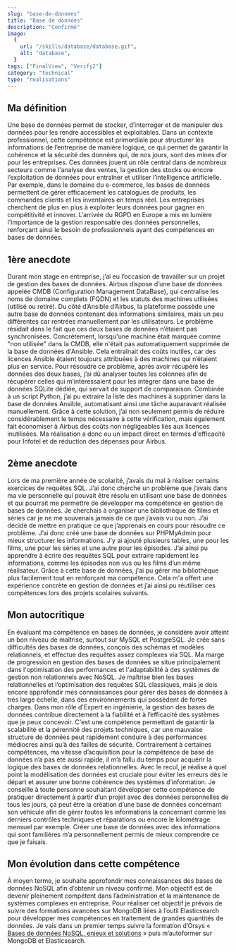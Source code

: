 ```yaml
---
slug: "base-de-donnees"
title: "Base de données"
description: "Confirmé"
image:
  {
    url: "/skills/database/database.gif",
    alt: "database",
  }
tags: ["FinalView", "Verify2"]
category: "technical"
type: "realisations"
---
```

## Ma définition
Une base de données permet de stocker, d’interroger et de manipuler des données pour les rendre accessibles et exploitables. 
Dans un contexte professionnel, cette compétence est primordiale pour structurer les informations de l’entreprise de manière logique, ce qui permet de garantir la cohérence et la sécurité des données qui, de nos jours, sont des mines d’or pour les entreprises. 
Ces données jouent un rôle central dans de nombreux secteurs comme l'analyse des ventes, la gestion des stocks ou encore l’exploitation de données pour entraîner et utiliser l’intelligence artificielle. Par exemple, dans le domaine du e-commerce, les bases de données permettent de gérer efficacement les catalogues de produits, les commandes clients et les inventaires en temps réel.
Les entreprises cherchent de plus en plus à exploiter leurs données pour gagner en compétitivité et innover. L’arrivée du RGPD en Europe a mis en lumière l'importance de la gestion responsable des données personnelles, renforçant ainsi le besoin de professionnels ayant des compétences en bases de données.
## 1ère anecdote
Durant mon stage en entreprise, j’ai eu l’occasion de travailler sur un projet de gestion des bases de données. Airbus dispose d’une base de données appelée CMDB (Configuration Management DataBase), qui centralise les noms de domaine complets (FQDN) et les statuts des machines utilisées (utilisé ou retiré). Du côté d’Ansible d’Airbus, la plateforme possède une autre base de données contenant des informations similaires, mais un peu différentes car rentrées manuellement par les utilisateurs.
Le problème résidait dans le fait que ces deux bases de données n’étaient pas synchronisées. Concrètement, lorsqu'une machine était marquée comme "non utilisée" dans la CMDB, elle n'était pas automatiquement supprimée de la base de données d'Ansible. Cela entraînait des coûts inutiles, car des licences Ansible étaient toujours attribuées à des machines qui n’étaient plus en service.
Pour résoudre ce problème, après avoir récupéré les données des deux bases, j’ai dû analyser toutes les colonnes afin de récupérer celles qui m’intéressaient pour les intégrer dans une base de données SQLite dédiée, qui servait de support de comparaison. Combinée à un script Python, j’ai pu extraire la liste des machines à supprimer dans la base de données Ansible, automatisant ainsi une tâche auparavant réalisée manuellement. Grâce à cette solution, j’ai non seulement permis de réduire considérablement le temps nécessaire à cette vérification, mais également fait économiser à Airbus des coûts non négligeables liés aux licences inutilisées. Ma réalisation a donc eu un impact direct en termes d'efficacité pour Infotel et de réduction des dépenses pour Airbus.
## 2ème anecdote
Lors de ma première année de scolarité, j’avais du mal à réaliser certains exercices de requêtes SQL. J’ai donc cherché un problème que j’avais dans ma vie personnelle qui pouvait être résolu en utilisant une base de données et qui pourrait me permettre de développer ma compétence en gestion de bases de données. Je cherchais à organiser une bibliothèque de films et séries car je ne me souvenais jamais de ce que j’avais vu ou non. J’ai décidé de mettre en pratique ce que j’apprenais en cours pour résoudre ce problème.
J’ai donc créé une base de données sur PHPMyAdmin pour mieux structurer les informations. J’y ai ajouté plusieurs tables, une pour les films, une pour les séries et une autre pour les épisodes. J’ai ainsi pu apprendre à écrire des requêtes SQL pour extraire rapidement les informations, comme les épisodes non vus ou les films d’un même réalisateur.
Grâce à cette base de données, j'ai pu gérer ma bibliothèque plus facilement tout en renforçant ma compétence. Cela m'a offert une expérience concrète en gestion de données et j’ai ainsi pu réutiliser ces compétences lors des projets scolaires suivants.
## Mon autocritique
En évaluant ma compétence en bases de données, je considère avoir atteint un bon niveau de maîtrise, surtout sur MySQL et PostgreSQL. Je crée sans difficultés des bases de données, conçois des schémas et modèles relationnels, et effectue des requêtes assez complexes via SQL.
Ma marge de progression en gestion des bases de données se situe principalement dans l'optimisation des performances et l'adaptabilité à des systèmes de gestion non relationnels avec NoSQL. Je maîtrise bien les bases relationnelles et l’optimisation des requêtes SQL classiques, mais je dois encore approfondir mes connaissances pour gérer des bases de données à très large échelle, dans des environnements qui possèdent de fortes charges.
Dans mon rôle d'Expert en ingénierie, la gestion des bases de données contribue directement à la fiabilité et à l’efficacité des systèmes que je peux concevoir. C'est une compétence permettant de garantir la scalabilité et la pérennité des projets techniques, car une mauvaise structure de données peut rapidement conduire à des performances médiocres ainsi qu’à des failles de sécurité.
Contrairement à certaines compétences, ma vitesse d’acquisition pour la compétence de base de données n’a pas été aussi rapide, il m’a fallu du temps pour acquérir la logique des bases de données relationnelles. 
Avec le recul, je réalise à quel point la modélisation des données est cruciale pour éviter les erreurs dès le départ et assurer une bonne cohérence des systèmes d’information. Je conseille à toute personne souhaitant développer cette compétence de pratiquer directement à partir d’un projet avec des données personnelles de tous les jours, ça peut être la création d’une base de données concernant son véhicule afin de gérer toutes les informations la concernant comme les derniers contrôles techniques et réparations ou encore le kilométrage mensuel par exemple. Créer une base de données avec des informations qui sont familières m’a personnellement permis de mieux comprendre ce que je faisais.
## Mon évolution dans cette compétence
À moyen terme, je souhaite approfondir mes connaissances des bases de données NoSQL afin d’obtenir un niveau confirmé. Mon objectif est de devenir pleinement compétent dans l’administration et la maintenance de systèmes complexes en entreprise. Pour réaliser cet objectif je prévois de suivre des formations avancées sur MongoDB liées à l’outil Elasticsearch pour développer mes compétences en traitement de grandes quantités de données. Je vais dans un premier temps suivre la formation d’Orsys « [Bases de données NoSQL, enjeux et solutions](https://www.orsys.fr/formation-bases-donnees-nosql-enjeux-solutions.html) » puis m’autoformer sur MongoDB et Elasticsearch.
